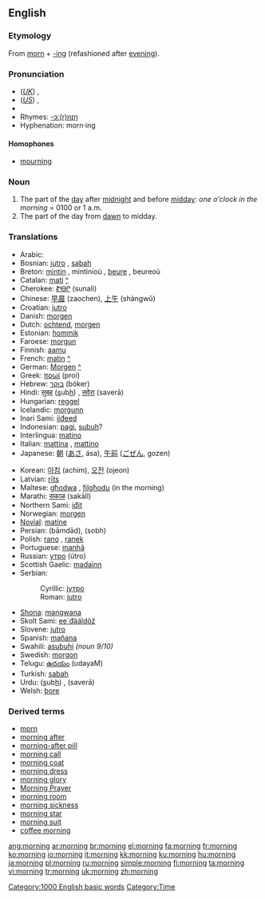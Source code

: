 ==English==

{{rank|sent|keep|myself|273|morning|money|door|round}}

===Etymology===
From [[morn]] + [[-ing]] (refashioned after [[evening]]).

===Pronunciation===
*(''[[Received Pronunciation|UK]]'') {{IPA|/ˈmɔ:nɪŋ/}}, {{SAMPA|/"mO:nIN/}}
*(''[[General American|US]]'') {{IPA|/ˈmɔɻnɪŋ/}}, {{SAMPA|/"mOrnIN/}}
*{{audio|en-us-morning.ogg|Audio (US)}}
*Rhymes: [[Rhymes:English:-ɔː(r)nɪŋ|-ɔː(r)nɪŋ]]
*Hyphenation: morn·ing

====Homophones====
*[[mourning]]

===Noun===
{{en-noun}}

# The part of the [[day]] after [[midnight]] and before [[midday]]: ''one o'clock in the morning'' = 0100 or 1 a.m.
# The part of the day from [[dawn]] to midday.

===Translations===
{{top}}
*Arabic: {{ARchar|[[صباح|صَبَاح]]}} {{Unicode|(ʂabá:ħ)}} {{m}}
*Bosnian: [[jutro#Bosnian|jutro]] {{n}}, [[sabah#Bosnian|sabah]] {{m}}
*Breton: [[mintin]] {{m}}, mintinioù {{p}}, [[beure]] {{m}}, beureoù {{p}}
*Catalan: [[matí]] {{m}} [[:ca:matí|^]]
*Cherokee: [[ᏑᎾᎵ]] (sunali)
*Chinese: [[早晨]] (zaochen), [[上午]] (shàngwǔ)
*Croatian: [[jutro#Croatian|jutro]] {{n}}
*Danish: [[morgen]] {{c}}
*Dutch: [[ochtend]], [[morgen]]
*Estonian: [[hommik]]
*Faroese: [[morgun]]
*Finnish: [[aamu]]
*French: [[matin]] {{m}} [[:fr:matin|^]]
*German: [[Morgen]] {{m}} [[:de:Morgen|^]]
*Greek: [[πρωί]] (proí) {{n}} 
*Hebrew: [[בוקר]] (bóker)
*Hindi: [[स़ुबह़]] (<u>s</u>ub<u>h</u>) {{f}}, [[सवेरा]] (saverā) {{m}}
*Hungarian: [[reggel]]
*Icelandic: [[morgunn]] {{m}}
*Inari Sami: [[iiđeed]]
*Indonesian: [[pagi]], [[subuh]]?
*Interlingua: [[matino]]
*Italian: [[mattina]] {{f}}, [[mattino]] {{m}}
*Japanese: [[朝]] ([[あさ]], ása), [[午前]] ([[ごぜん]], gozen)
{{mid}}
*Korean: [[아침]] (achim), [[오전]] (ojeon)
*Latvian: [[rīts]] {{m}}
*Maltese: [[għodwa]] {{f}}, [[filgħodu]] (in the morning)
*Marathi: [[सकाळ]] (sakāll)
*Northern Sami: [[iđit]]
*Norwegian: [[morgen]]
*[[Novial]]: [[matine]]
*Persian: {{FAchar|[[بامداد]]}} (bāmdād), {{FAchar|[[صبح]]}} (sobh)
*Polish: [[rano]] {{n}}, [[ranek]] {{m}}
*Portuguese: [[manhã]] {{f}}
*Russian: [[утро]] (útro) {{n}}
*Scottish Gaelic: [[madainn]] {{f}}
*Serbian:
*:Cyrillic: [[јутро#Serbian|јутро]] {{n}}
*:Roman: [[jutro#Serbian|jutro]] {{n}}
*[[Shona]]: [[mangwana]]
*Skolt Sami: [[ee´đääldõž]]
*Slovene: [[jutro]] {{n}}
*Spanish: [[mañana]] {{f}}
*Swahili: [[asubuhi]] ''(noun 9/10)''
*Swedish: [[morgon]] {{c}}
*Telugu: [[ఉదయం]] (udayaM)
*Turkish: [[sabah]]
*Urdu: {{URchar|[[صبح]]}} (<u>s</u>ub<u>h</u>) {{f}}, {{URchar|[[سویرا]]}} (saverā) {{m}}
*Welsh: [[bore]]
{{bottom}}

===Derived terms===
*[[morn]]
*[[morning after]]
*[[morning-after pill]]
*[[morning call]]
*[[morning coat]]
*[[morning dress]]
*[[morning glory]]
*[[Morning Prayer]]
*[[morning room]]
*[[morning sickness]]
*[[morning star]]
*[[morning suit]]
*[[coffee morning]]

[[Category:1000 English basic words]]
[[Category:Time]]

[[ang:morning]]
[[ar:morning]]
[[br:morning]]
[[el:morning]]
[[fa:morning]]
[[fr:morning]]
[[ko:morning]]
[[io:morning]]
[[it:morning]]
[[kk:morning]]
[[ku:morning]]
[[hu:morning]]
[[ja:morning]]
[[pl:morning]]
[[ru:morning]]
[[simple:morning]]
[[fi:morning]]
[[ta:morning]]
[[vi:morning]]
[[tr:morning]]
[[uk:morning]]
[[zh:morning]]